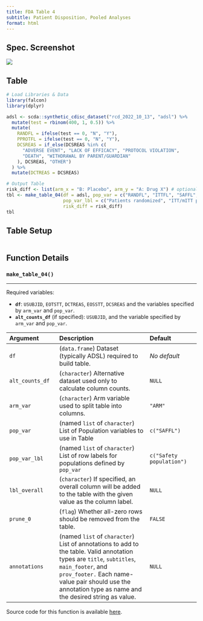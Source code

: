 ```yaml
---
title: FDA Table 4
subtitle: Patient Disposition, Pooled Analyses
format: html
---
```


::: panel-tabset
## Spec. Screenshot

![](../assets/images/screenshots/table_04.png){fig-align="center"}

## Table

```r
# Load Libraries & Data
library(falcon)
library(dplyr)

adsl <- scda::synthetic_cdisc_dataset("rcd_2022_10_13", "adsl") %>%
  mutate(test = rbinom(400, 1, 0.5)) %>%
  mutate(
    RANDFL = ifelse(test == 0, "N", "Y"),
    PPROTFL = ifelse(test == 0, "N", "Y"),
    DCSREAS = if_else(DCSREAS %in% c(
      "ADVERSE EVENT", "LACK OF EFFICACY", "PROTOCOL VIOLATION",
      "DEATH", "WITHDRAWAL BY PARENT/GUARDIAN"
    ), DCSREAS, "OTHER")
  ) %>%
  mutate(DCTREAS = DCSREAS)

# Output Table
risk_diff <- list(arm_x = "B: Placebo", arm_y = "A: Drug X") # optional
tbl <- make_table_04(df = adsl, pop_var = c("RANDFL", "ITTFL", "SAFFL", "PPROTFL"), 
                     pop_var_lbl = c("Patients randomized", "ITT/mITT population", "Safety population", "Per-protocol population"),
                     risk_diff = risk_diff)
tbl
```

## Table Setup

```r
```

## Function Details

### `make_table_04()`


------------------------------------------------------------------------



Required variables:

-   **`df`**: `USUBJID`, `EOTSTT`, `DCTREAS`, `EOSSTT`, `DCSREAS` and the variables specified by `arm_var` and `pop_var`.
-   **`alt_counts_df`** (if specified): `USUBJID`, and the variable specified by `arm_var` and `pop_var`.

| Argument        | Description                                                                                                                                                                                                                                            | Default                                     |
|:------------------|:---------------------------------|:------------------|
| `df`            | (`data.frame`) Dataset (typically ADSL) required to build table.                                                                                                                                                                                       | *No default*                                |
| `alt_counts_df` | (`character`) Alternative dataset used only to calculate column counts.                                                                                                                                                                                | `NULL`                                      |
| `arm_var`       | (`character`) Arm variable used to split table into columns.                                                                                                                                                                                           | `"ARM"`                                     |
| `pop_var`       | (named `list` of `character`) List of Population variables to use in Table                                                                                                                                                                              | `c("SAFFL")`                               |
| `pop_var_lbl`   | (named `list` of `character`) List of row labels for populations defined by `pop_var`                                                                                                                                                                   | `c("Safety population")`                   |
| `lbl_overall`   | (`character`) If specified, an overall column will be added to the table with the given value as the column label.                                                                                                                                       | `NULL`                                      |
| `prune_0`       | (`flag`) Whether all-zero rows should be removed from the table.                                                                                                                                                                                       | `FALSE`                                      |
| `annotations`   | (named `list` of `character`) List of annotations to add to the table. Valid annotation types are `title`, `subtitles`, `main_footer`, and `prov_footer.` Each name-value pair should use the annotation type as name and the desired string as value. | `NULL`                                      |

Source code for this function is available [here](https://github.com/pharmaverse/falcon/blob/main/R/fda-table_04.R).


:::
